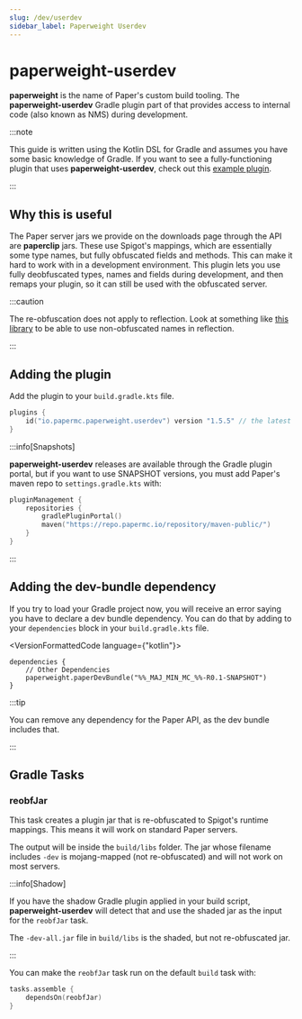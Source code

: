 ```yaml
---
slug: /dev/userdev
sidebar_label: Paperweight Userdev
---
```


# paperweight-userdev

**paperweight** is the name of Paper's custom build tooling. The **paperweight-userdev** Gradle plugin part of that
provides access to internal code (also known as NMS) during development.

:::note

This guide is written using the Kotlin DSL for Gradle and assumes you have some basic knowledge of Gradle.
If you want to see a fully-functioning plugin that uses **paperweight-userdev**,
check out this [example plugin](https://github.com/PaperMC/paperweight-test-plugin).

:::

## Why this is useful
The Paper server jars we provide on the downloads page through the API are **paperclip** jars. These
use Spigot's mappings, which are essentially some type names, but fully obfuscated fields and methods.
This can make it hard to work with in a development environment. This plugin lets you use fully deobfuscated
types, names and fields during development, and then remaps your plugin, so it can still be used with the obfuscated
server.

:::caution

The re-obfuscation does not apply to reflection. Look at something like [this library](https://github.com/jpenilla/reflection-remapper) to be able to
use non-obfuscated names in reflection.

:::

## Adding the plugin
Add the plugin to your `build.gradle.kts` file.
```kotlin
plugins {
    id("io.papermc.paperweight.userdev") version "1.5.5" // the latest version can be found on the Gradle Plugin Portal
}
```

:::info[Snapshots]

**paperweight-userdev** releases are available through the Gradle plugin portal, but if you
want to use SNAPSHOT versions, you must add Paper's maven repo to `settings.gradle.kts` with:
```kotlin
pluginManagement {
    repositories {
        gradlePluginPortal()
        maven("https://repo.papermc.io/repository/maven-public/")
    }
}
```

:::

## Adding the dev-bundle dependency
If you try to load your Gradle project now, you will receive an error saying you have to declare
a dev bundle dependency. You can do that by adding to your `dependencies` block in your `build.gradle.kts`
file.

<VersionFormattedCode language={"kotlin"}>
```
dependencies {
    // Other Dependencies
    paperweight.paperDevBundle("%%_MAJ_MIN_MC_%%-R0.1-SNAPSHOT")
}
```
</VersionFormattedCode>

:::tip

You can remove any dependency for the Paper API, as the dev bundle includes that.

:::

## Gradle Tasks

### reobfJar

This task creates a plugin jar that is re-obfuscated to Spigot's runtime mappings.
This means it will work on standard Paper servers.

The output will be inside the `build/libs` folder. The jar whose filename includes `-dev`
is mojang-mapped (not re-obfuscated) and will not work on most servers.

:::info[Shadow]

If you have the shadow Gradle plugin applied in your build script, **paperweight-userdev** will
detect that and use the shaded jar as the input for the `reobfJar` task.

The `-dev-all.jar` file in `build/libs` is the shaded, but not re-obfuscated jar.

:::

You can make the `reobfJar` task run on the default `build` task with:
```kotlin
tasks.assemble {
    dependsOn(reobfJar)
}
```

